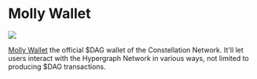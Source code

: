 
# Molly Wallet

<p style={{"text-align": "center"}}>
   <img src="/img/showcase/mollywallet.png"></img><br/>
</p>

[Molly Wallet](https://github.com/grvlle/constellation_wallet/) the official $DAG wallet of the Constellation Network. It'll let users interact with the Hypergraph Network in various ways, not limited to producing $DAG transactions.

